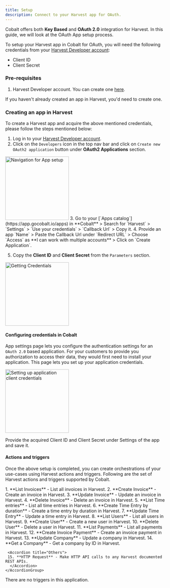 ```yaml
---
title: Setup
description: Connect to your Harvest app for OAuth.
---
```

Cobalt offers both **Key Based** and **OAuth 2.0** integration for Harvest. In this guide, we will look at the OAuth App setup process.

To setup your Harvest app in Cobalt for OAuth, you will need the following credentials from your [Harvest Developer account](https://id.getharvest.com/developers):
- Client ID
- Client Secret

### Pre-requisites

1. Harvest Developer account. You can create one [here](https://www.getharvest.com/signup).

<Info>If you haven't already created an app in Harvest, you'd need to create one.</Info>

### Creating an app in Harvest

To create a Harvest app and acquire the above mentioned credentials, please follow the steps mentioned below:

1. Log in to your [Harvest Developer account](https://id.getharvest.com/developers).
2. Click on the `Developers` icon in the top nav bar and click on `Create new OAuth2 application` button under **OAuth2 Applications** section.
<img height="200" src="/images/Harvest/harvest_navigation.png" alt="Navigation for App setup"/>
3. Go to your [`Apps catalog`](https://app.gocobalt.io/apps) in **Cobalt** > Search for `Harvest` > `Settings` > `Use your credentials` > `Callback Url` > Copy it.
4. Provide an app `Name` > Paste the Callback Url under `Redirect URL` > Choose `Access` as **I can work with multiple accounts** > Click on `Create Application`.

5. Copy the **Client ID** and **Client Secret** from the `Parameters` section.
<img height="200" src="/images/Harvest/harvest_credentials.png" alt="Getting Credentials"/>

#### Configuring credentials in Cobalt
App settings page lets you configure the authentication settings for an `OAuth 2.0` based application. For your customers to provide you authorization to access their data,
they would first need to install your application. This page lets you set up your application credentials.

<img height="200" src="/images/Harvest/harvest_cobalt.png" alt="Setting up application client credentials"/>

Provide the acquired Client ID and Client Secret under Settings of the app and save it.

#### Actions and triggers
Once the above setup is completed, you can create orchestrations of your use-cases using Harvest actions and triggers. Following are the set of Harvest actions and triggers
supported by Cobalt.

<Tabs>
  <Tab title="Actions">
  <AccordionGroup>
  <Accordion title="Invoice">
     1. **List Invoices** - List all invoices in Harvest.
     2. **Create Invoice** - Create an invoice in Harvest.
     3. **Update Invoice** - Update an invoice in Harvest.
     4. **Delete Invoice** - Delete an invoice in Harvest.
     </Accordion>
     <Accordion title="Time Entry">
     5. **List Time entries** - List all time entries in Harvest.
     6. **Create Time Entry by duration** - Create a time entry by duration in Harvest.
     7. **Update Time Entry** - Update a time entry in Harvest.
      </Accordion>
     <Accordion title="Users">
     8. **List Users** - List all users in Harvest.
     9. **Create User** - Create a new user in Harvest.
     10. **Delete User** - Delete a user in Harvest.
      </Accordion>
     <Accordion title="Payments">
     11. **List Payments** - List all payments in Harvest.
     12. **Create Invoice Payment** - Create an invoice payment in Harvest.
      </Accordion>
     <Accordion title="Company">
     13. **Update Company** - Update a company in Harvest.
     14. **Get a Company** - Get a company by ID in Harvest.
      </Accordion>

     <Accordion title="Others">
     15. **HTTP Request** - Make HTTP API calls to any Harvest documented REST APIs.
      </Accordion>
    </AccordionGroup>
  </Tab>
  
  <Tab title="Triggers">
        There are no triggers in this application.
  </Tab>
</Tabs>